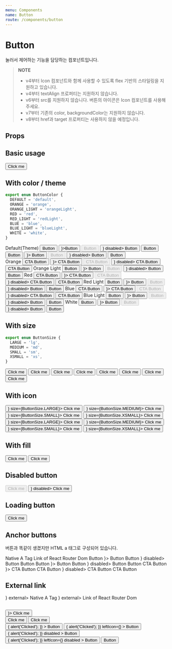 ```yaml
---
menu: Components
name: Button
route: /components/button
---
```



# Button

눌러서 제어하는 기능을 담당하는 컴포넌트입니다.

> **NOTE**
>
> - v4부터 Icon 컴포넌트와 함께 사용할 수 있도록 flex 기반의 스타일링을 지원하고 있습니다.
> - v4부터 textAlign 프로퍼티는 지원하지 않습니다.
> - v6부터 src를 지원하지 않습니다. 버튼의 아이콘은 Icon 컴포넌트를 사용해주세요.
> - v7부터 기존의 color, backgroundColor는 지원하지 않습니다.
> - v8부터 href과 target 프로퍼티는 사용하지 않을 예정입니다.

## Props

<PropsTable of={Button} />

## Basic usage

<Playground>
  <Button>Click me</Button>
</Playground>

## With color / theme

```ts
export enum ButtonColor {
  DEFAULT = 'default',
  ORANGE = 'orange',
  ORANGE_LIGHT = 'orangeLight',
  RED = 'red',
  RED_LIGHT = 'redLight',
  BLUE = 'blue',
  BLUE_LIGHT = 'blueLight',
  WHITE = 'white',
}
```

<Playground>
  Default(Theme)
  <PlayGroundButtonContainer>
    <Button>Button</Button>
    <Button leftIcon={<Icon.Add />}>Button</Button>
    <Button disabled>Button</Button>
    <Button leftIcon={<Icon.Add />} disabled>
      Button
    </Button>
    <Button loading>Button</Button>
  </PlayGroundButtonContainer>
  <PlayGroundButtonContainer theme={Theme.dark}>
    <Button theme={Theme.dark}>Button</Button>
    <Button theme={Theme.dark} leftIcon={<Icon.Add />}>
      Button
    </Button>
    <Button theme={Theme.dark} disabled>
      Button
    </Button>
    <Button theme={Theme.dark} leftIcon={<Icon.Add />} disabled>
      Button
    </Button>
    <Button theme={Theme.dark} loading>
      Button
    </Button>
  </PlayGroundButtonContainer>
  <br />
  Orange
  <PlayGroundButtonContainer>
    <Button color={ButtonColor.ORANGE}>CTA Button</Button>
    <Button color={ButtonColor.ORANGE} leftIcon={<Icon.Add />}>
      CTA Button
    </Button>
    <Button color={ButtonColor.ORANGE} disabled>
      CTA Button
    </Button>
    <Button color={ButtonColor.ORANGE} leftIcon={<Icon.Add />} disabled>
      CTA Button
    </Button>
    <Button color={ButtonColor.ORANGE} loading>
      CTA Button
    </Button>
  </PlayGroundButtonContainer>
  Orange Light
  <PlayGroundButtonContainer>
    <Button color={ButtonColor.ORANGE_LIGHT}>Button</Button>
    <Button color={ButtonColor.ORANGE_LIGHT} leftIcon={<Icon.Add />}>
      Button
    </Button>
    <Button color={ButtonColor.ORANGE_LIGHT} disabled>
      Button
    </Button>
    <Button color={ButtonColor.ORANGE_LIGHT} leftIcon={<Icon.Add />} disabled>
      Button
    </Button>
    <Button color={ButtonColor.ORANGE_LIGHT} loading>
      Button
    </Button>
  </PlayGroundButtonContainer>
  Red
  <PlayGroundButtonContainer>
    <Button color={ButtonColor.RED}>CTA Button</Button>
    <Button color={ButtonColor.RED} leftIcon={<Icon.Add />}>
      CTA Button
    </Button>
    <Button color={ButtonColor.RED} disabled>
      CTA Button
    </Button>
    <Button color={ButtonColor.RED} leftIcon={<Icon.Add />} disabled>
      CTA Button
    </Button>
    <Button color={ButtonColor.RED} loading>
      CTA Button
    </Button>
  </PlayGroundButtonContainer>
  Red Light
  <PlayGroundButtonContainer>
    <Button color={ButtonColor.RED_LIGHT}>Button</Button>
    <Button color={ButtonColor.RED_LIGHT} leftIcon={<Icon.Add />}>
      Button
    </Button>
    <Button color={ButtonColor.RED_LIGHT} disabled>
      Button
    </Button>
    <Button color={ButtonColor.RED_LIGHT} leftIcon={<Icon.Add />} disabled>
      Button
    </Button>
    <Button color={ButtonColor.RED_LIGHT} loading>
      Button
    </Button>
  </PlayGroundButtonContainer>
  Blue
  <PlayGroundButtonContainer>
    <Button color={ButtonColor.BLUE}>CTA Button</Button>
    <Button color={ButtonColor.BLUE} leftIcon={<Icon.Add />}>
      CTA Button
    </Button>
    <Button color={ButtonColor.BLUE} disabled>
      CTA Button
    </Button>
    <Button color={ButtonColor.BLUE} leftIcon={<Icon.Add />} disabled>
      CTA Button
    </Button>
    <Button color={ButtonColor.BLUE} loading>
      CTA Button
    </Button>
  </PlayGroundButtonContainer>
  Blue Light
  <PlayGroundButtonContainer>
    <Button color={ButtonColor.BLUE_LIGHT}>Button</Button>
    <Button color={ButtonColor.BLUE_LIGHT} leftIcon={<Icon.Add />}>
      Button
    </Button>
    <Button color={ButtonColor.BLUE_LIGHT} disabled>
      Button
    </Button>
    <Button color={ButtonColor.BLUE_LIGHT} leftIcon={<Icon.Add />} disabled>
      Button
    </Button>
    <Button color={ButtonColor.BLUE_LIGHT} loading>
      Button
    </Button>
  </PlayGroundButtonContainer>
  White
  <PlayGroundButtonContainer theme={Theme.dark}>
    <Button color={ButtonColor.WHITE}>Button</Button>
    <Button color={ButtonColor.WHITE} leftIcon={<Icon.Add />}>
      Button
    </Button>
    <Button color={ButtonColor.WHITE} disabled>
      Button
    </Button>
    <Button color={ButtonColor.WHITE} leftIcon={<Icon.Add />} disabled>
      Button
    </Button>
    <Button color={ButtonColor.WHITE} loading>
      Button
    </Button>
  </PlayGroundButtonContainer>
</Playground>

## With size

```ts
export enum ButtonSize {
  LARGE = 'lg',
  MEDIUM = 'md',
  SMALL = 'sm',
  XSMALL = 'xs',
}
```

<Playground>
  <PlayGroundButtonContainer>
    <Button size={ButtonSize.LARGE}>Click me</Button>
    <Button size={ButtonSize.MEDIUM}>Click me</Button>
    <Button size={ButtonSize.SMALL}>Click me</Button>
    <Button size={ButtonSize.XSMALL}>Click me</Button>
  </PlayGroundButtonContainer>
  <PlayGroundButtonContainer>
    <Button to="/" size={ButtonSize.LARGE}>
      Click me
    </Button>
    <Button to="/" size={ButtonSize.MEDIUM}>
      Click me
    </Button>
    <Button to="/" size={ButtonSize.SMALL}>
      Click me
    </Button>
    <Button to="/" size={ButtonSize.XSMALL}>
      Click me
    </Button>
  </PlayGroundButtonContainer>
</Playground>

## With icon

<Playground>
  <PlayGroundButtonContainer>
    <Button leftIcon={<Icon.Heart />} size={ButtonSize.LARGE}>
      Click me
    </Button>
    <Button leftIcon={<Icon.Heart />} size={ButtonSize.MEDIUM}>
      Click me
    </Button>
    <Button leftIcon={<Icon.Heart />} size={ButtonSize.SMALL}>
      Click me
    </Button>
    <Button leftIcon={<Icon.Heart />} size={ButtonSize.XSMALL}>
      Click me
    </Button>
  </PlayGroundButtonContainer>
  <PlayGroundButtonContainer>
    <Button rightIcon={<Icon.HeartOutline />} size={ButtonSize.LARGE}>
      Click me
    </Button>
    <Button rightIcon={<Icon.HeartOutline />} size={ButtonSize.MEDIUM}>
      Click me
    </Button>
    <Button rightIcon={<Icon.HeartOutline />} size={ButtonSize.SMALL}>
      Click me
    </Button>
    <Button rightIcon={<Icon.HeartOutline />} size={ButtonSize.XSMALL}>
      Click me
    </Button>
  </PlayGroundButtonContainer>
</Playground>

## With fill

<Playground>
  <PlayGroundButtonContainer>
    <Button>Click me</Button>
    <Button fill>Click me</Button>
  </PlayGroundButtonContainer>
</Playground>

## Disabled button

<Playground>
  <PlayGroundButtonContainer>
    <Button disabled>Click me</Button>
    <Button rightIcon={<Icon.Heart />} disabled>
      Click me
    </Button>
  </PlayGroundButtonContainer>
</Playground>

## Loading button

<Playground>
  <Button loading>Click me</Button>
</Playground>

## Anchor buttons

버튼과 똑같이 생겼지만 HTML a 태그로 구성되어 있습니다.

<Playground>
  <PlayGroundButtonContainer>
    <AnchorButton to="https://class101.net">
      Native A Tag
    </AnchorButton>
    <AnchorButton to="/">
      Link of React Router Dom
    </AnchorButton>
  </PlayGroundButtonContainer>
</Playground>

<Playground>
  <PlayGroundButtonContainer>
    <AnchorButton to="/" >
      Button
    </AnchorButton>
    <AnchorButton to="/"  leftIcon={<Icon.Add />}>
      Button
    </AnchorButton>
    <AnchorButton to="/"  disabled>
      Button
    </AnchorButton>
    <AnchorButton to="/"  leftIcon={<Icon.Add />} disabled>
      Button
    </AnchorButton>
    <AnchorButton to="/"  loading>
      Button
    </AnchorButton>
  </PlayGroundButtonContainer>
  <PlayGroundButtonContainer theme={Theme.dark}>
    <AnchorButton to="/"  theme={Theme.dark}>
      Button
    </AnchorButton>
    <AnchorButton to="/"  theme={Theme.dark} leftIcon={<Icon.Add />}>
      Button
    </AnchorButton>
    <AnchorButton to="/"  theme={Theme.dark} disabled>
      Button
    </AnchorButton>
    <AnchorButton to="/"  theme={Theme.dark} leftIcon={<Icon.Add />} disabled>
      Button
    </AnchorButton>
    <AnchorButton to="/"  theme={Theme.dark} loading>
      Button
    </AnchorButton>
  </PlayGroundButtonContainer>
  <PlayGroundButtonContainer>
    <AnchorButton to="/"  color={ButtonColor.ORANGE}>
      CTA Button
    </AnchorButton>
    <AnchorButton to="/"  color={ButtonColor.ORANGE} leftIcon={<Icon.Add />}>
      CTA Button
    </AnchorButton>
    <AnchorButton to="/"  color={ButtonColor.ORANGE} disabled>
      CTA Button
    </AnchorButton>
    <AnchorButton to="/"  color={ButtonColor.ORANGE} leftIcon={<Icon.Add />} disabled>
      CTA Button
    </AnchorButton>
    <AnchorButton to="/"  color={ButtonColor.ORANGE} loading>
      CTA Button
    </AnchorButton>
  </PlayGroundButtonContainer>
</Playground>

## External link

<Playground>
  <PlayGroundButtonContainer>
    <AnchorButton to="https://class101.net" leftIcon={<Icon.Web/>} external>
      Native A Tag
    </AnchorButton>
    <AnchorButton to="/" leftIcon={<Icon.Web/>} external>
      Link of React Router Dom
    </AnchorButton>
  </PlayGroundButtonContainer>
</Playground>

##

<Playground>
  <PlayGroundButtonContainer>
    <Button size="xs" variant="default" theme={Theme.dark} leftIcon={<Icon.Heart />}>
      Click me
    </Button>
    <div style={{ display: 'flex' }}>
      <Button>Click me</Button>
      <Button fill color={ButtonColor.ORANGE}>
        Click me
      </Button>
    </div>
  </PlayGroundButtonContainer>
  <PlayGroundButtonContainer>
    <Button
      onClick={() => {
        alert('Clicked');
      }}
    >
      Button
    </Button>
    <Button
      onClick={() => {
        alert('Clicked');
      }}
      leftIcon={<Icon.Add />}
    >
      Button
    </Button>
    <Button
      onClick={() => {
        alert('Clicked');
      }}
      disabled
    >
      Button
    </Button>
    <Button
      onClick={() => {
        alert('Clicked');
      }}
      leftIcon={<Icon.Add />}
      disabled
    >
      Button
    </Button>
    <Button loading>Button</Button>
  </PlayGroundButtonContainer>
</Playground>
